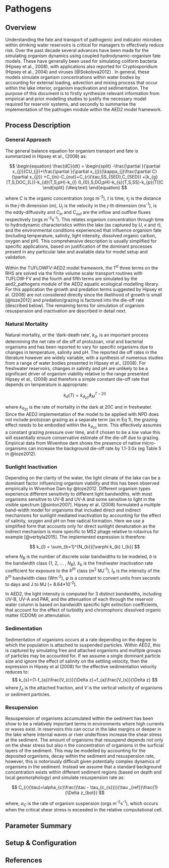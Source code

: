 # Pathogens 

## Overview 

Understanding the fate and transport of pathogenic and indicator microbes within drinking water reservoirs is critical for managers to effectively reduce risk. Over the past decade several advances have been made for the simulating organism dynamics using coupled hydrodynamic-organism fate models. These have generally been used for simulating coliform bacteria (Hipsey et al., 2008), with applications also reported for Cryptosporidium (Hipsey et al., 2004) and viruses [@Sokolova2012] . In general, these models simulate organism concentrations within water bodies by accounting for external loading, advection and mixing process that occur within the lake interior, organism inactivation and sedimentation. The purpose of this document is to firstly synthesize relevant information from empirical and prior modelling studies to justify the necessary model required for reservoir systems, and secondly to summarise the implementation of the pathogen module within the AED2 model framework.  

## Process Description

### General Approach

The general balance equation for organism transport and fate is summarized in Hipsey et al., (2008) as: 

$$
\begin{equation}
\frac{dC}{dt} =
\begin{split}
-\frac{\partial }{\partial x_{j}}(CU_{j})+\frac{\partial }{\partial x_{j}}(\kappa_{j}\frac{\partial C}{\partial x_{j}})
+C_{in}-C_{out}+C_{r}(\tau,SS_{SED},C_{SED})
+[k_{g}(T,S,DOC_{L})-k_{d}(T,S,pH)-k_{l}
(I_{0},S,DO,pH)-k_{s}(T,S,SS)-k_{p}(T)]C
\end{split}
(\#eq:test)
\end{equation}
$$

where $C$ is the organic concentration (orgs m^-3^), $t$ is time, $x_j$ is the distance in the $j$-th dimension (m), $U_j$ is the velocity in the $j$-th dimension (ms^-1^), is the eddy-diffusivity and $C_{in}$ and $C_{out}$ are the inflow and outflow fluxes respectively (orgs m^-3^s^-1^). This relates organism concentration through time to hydrodynamic characteristics within the lake (as captured by $U$, $\kappa$ and $\tau$), and the environmental conditions experienced that influence organism fate (including temperature, salinity, light intensity, dissolved organic carbon, oxygen and pH). This comprehensive description is usually simplified for specific applications, based on justification of the dominant processes present in any particular lake and available data for model setup and validation. 

Within the TUFLOWFV-AED2 model framework, the 1^st^ three terms on the RHS are solved via the finite volume scalar transport routines with TUFLOW-FV and the fourth and fifth terms are simulated by the aed2_pathogens module of the AED2 aquatic ecological modelling library. For this application the growth and predation terms suggested by Hipsey et al. (2008) are not considered directly since the likelihood of growth is small [@toze2012] and predation/grazing is factored into the die-off rate (described below). The remaining terms for simulation of organism resuspension and inactivation are described in detail next.

### Natural Mortality 

Natural mortality, or the ‘dark-death rate’, $k_d$, is an important process determining the net rate of die off of protozoan, viral and bacterial organisms and has been reported to vary for specific organisms due to changes in temperature, salinity and pH. The reported die off rates in the literature however are widely variable, with a synthesis of numerous studies from a range of water bodies presented in Hipsey et al., (2008). For freshwater reservoirs, changes in salinity and pH are unlikely to be a significant driver of organism viability relative to the range presented Hipsey et al., (2008) and therefore a simple constant die-off rate that depends on temperature is appropriate: 

$$
k_{d}(T) = k_{d_{20}}\vartheta _{M}^{T-20}
$$

where $k_{d_{20}}$ is the rate of mortality in the dark at 20C and in freshwater. Since the AED2 implementation of the model to be applied with NPD does not include protozoan grazing as a separate term (as in Eq 1), the grazing effect needs to be embodied within the $k_{d_{20}}$ term. This effectively assumes a constant grazing pressure over time, and if chosen to be a low value this will essentially ensure conservative estimate of the die-off due to grazing. Empirical data from Wivenhoe dam shows the presence of native micro-organisms can increase the background die-off rate by 1.1-3.0x (eg Table 5 in @toze2012). 

### Sunlight Inactivation 
Depending on the clarity of the water, the light climate of the lake can be a dominant factor influencing organism viability and this has been observed empirically in Wivenhoe Dam by @toze2012. Different organism types experience different sensitivity to different light bandwidths, with most organisms sensitive to UV-B and UV-A and some sensitive to light in the visible spectrum [@sinton2007]. Hipsey et al. (2008) formulated a multiple band-width model for organisms that included direct and indirect mechanisms for sunlight mediated inactivation by accounting for the effect of salinity, oxygen and pH on free radical formation. Here we use a simplified form that accounts only for direct sunlight denaturation as the indirect mechanism is more specific to MS2 phage relative to rotavirus for example [@verbyla2015]. The implemented expression is therefore: 

$$
k_{l} = \sum_{b=1}^{N_{b}}[\varphi k_{b} I_{b}]
$$

where $N_B$ is the number of discrete solar bandwidths to be modeled, $b$ is the bandwidth class {1, 2, … , $N_B$}, $k_b$ is the freshwater inactivation rate coefficient for exposure to the $b^{th}$ class (m^2^ MJ^-1^), $I_b$ is the intensity of the $b^{th}$ bandwidth class (Wm^-2^), $\varphi$ is a constant to convert units from seconds to days and J to MJ (= 8.64*10^-2^).
 
In AED2, the light intensity is computed for 3 distinct bandwidths, including UV-B, UV-A and PAR, and the attenuation of each through the reservoir water column is based on bandwidth specific light extinction coefficients, that account for the effect of turbidity and chromophoric dissolved organic matter (CDOM) on attenutation. 

### Sedimentation 

Sedimentation of organisms occurs at a rate depending on the degree to which the population is attached to suspended particles. Within AED2, this is captured by simulating free and attached organisms and multiple groups of particles may be accounted for. If we assume a single dominant particle size and ignore the effect of salinity on the settling velocity, then the expression in Hipsey et al (2008) for the effective sedimentation velocity reduces to:  
$$
k_{s}=(1-f_{a})\frac{V_{c}}{\Delta z}+f_{a}\frac{V_{s}}{\Delta z}
$$
where $f_a$ is the attached fraction, and $V$ is the vertical velocity of organisms or sediment particles.  

### Resupension 

Resuspension of organisms accumulated within the sediment has been show to be a relatively important terms in environments where high currents or waves exist. In reservoirs this can occur in the lake margins or deeper in the lake where internal waves or river underflows increase the shear stress at the sediment. The amount of organisms that resuspend depends not only on the shear stress but also n the concentration of organisms in the surficial layers of the sediment. This may be modelled by accounting for the deposited organisms, decay within the sediment and resuspension rate, however, this is notoriously difficult given potentially complex dynamics of organisms in the sediment. Instead we assume that a standard background concentration exists within different sediment regions (based on depth and local geomorphology) and simulate resuspension rate as: 

$$
C_{r}(\tau)=\alpha_{c}\frac{(\tau - \tau_{c_{s}})}{\tau _{ref}}\frac{1}{\Delta z_{bot}}
$$

where, $\alpha_C$ is the rate of organism suspension (orgs m^-2^s^-1^), which occurs when the critical shear stress is exceeded in the relative computational cell. 

## Parameter Summary

## Setup & Configuration

## References

<div id="refs"></div> 